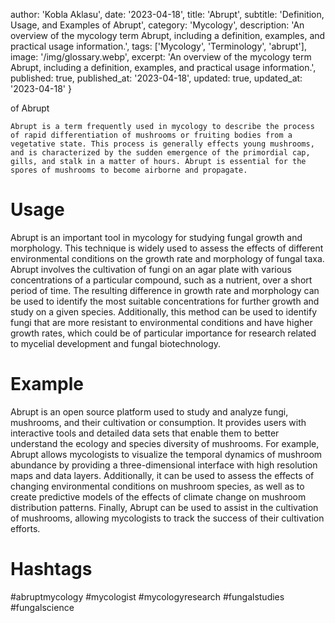 
  author: 'Kobla Aklasu',
  date: '2023-04-18',
  title: 'Abrupt',
  subtitle: 'Definition, Usage, and Examples of Abrupt',
  category: 'Mycology',
  description: 'An overview of the mycology term Abrupt, including a definition, examples, and practical usage information.',
  tags: ['Mycology', 'Terminology', 'abrupt'],
  image: '/img/glossary.webp',
  excerpt: 'An overview of the mycology term Abrupt, including a definition, examples, and practical usage information.',
  published: true,
  published_at: '2023-04-18',
  updated: true,
  updated_at: '2023-04-18'
}



 of Abrupt
    
    Abrupt is a term frequently used in mycology to describe the process of rapid differentiation of mushrooms or fruiting bodies from a vegetative state. This process is generally effects young mushrooms, and is characterized by the sudden emergence of the primordial cap, gills, and stalk in a matter of hours. Abrupt is essential for the spores of mushrooms to become airborne and propagate.

# Usage

Abrupt is an important tool in mycology for studying fungal growth and morphology. This technique is widely used to assess the effects of different environmental conditions on the growth rate and morphology of fungal taxa. Abrupt involves the cultivation of fungi on an agar plate with various concentrations of a particular compound, such as a nutrient, over a short period of time. The resulting difference in growth rate and morphology can be used to identify the most suitable concentrations for further growth and study on a given species. Additionally, this method can be used to identify fungi that are more resistant to environmental conditions and have higher growth rates, which could be of particular importance for research related to mycelial development and fungal biotechnology.

# Example

Abrupt is an open source platform used to study and analyze fungi, mushrooms, and their cultivation or consumption. It provides users with interactive tools and detailed data sets that enable them to better understand the ecology and species diversity of mushrooms. For example, Abrupt allows mycologists to visualize the temporal dynamics of mushroom abundance by providing a three-dimensional interface with high resolution maps and data layers. Additionally, it can be used to assess the effects of changing environmental conditions on mushroom species, as well as to create predictive models of the effects of climate change on mushroom distribution patterns. Finally, Abrupt can be used to assist in the cultivation of mushrooms, allowing mycologists to track the success of their cultivation efforts.

# Hashtags

#abruptmycology #mycologist #mycologyresearch #fungalstudies #fungalscience


